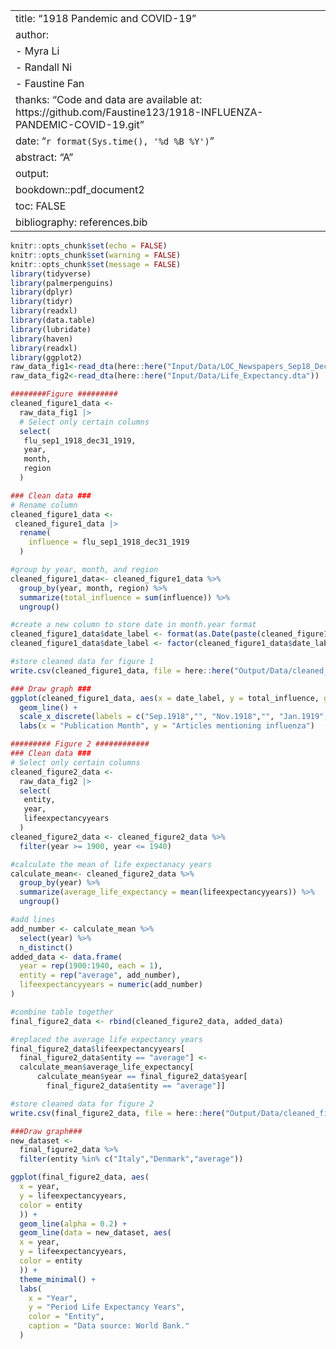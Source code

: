 
---
title: "1918 Pandemic and COVID-19"
author: 
  - Myra Li
  - Randall Ni
  - Faustine Fan
thanks: "Code and data are available at: https://github.com/Faustine123/1918-INFLUENZA-PANDEMIC-COVID-19.git"
date: "`r format(Sys.time(), '%d %B %Y')`"
abstract: "A"
output:
  bookdown::pdf_document2
toc: FALSE
bibliography: references.bib
---

```r

knitr::opts_chunk$set(echo = FALSE)
knitr::opts_chunk$set(warning = FALSE)
knitr::opts_chunk$set(message = FALSE)
library(tidyverse)
library(palmerpenguins)
library(dplyr)
library(tidyr)
library(readxl)
library(data.table)
library(lubridate)
library(haven)
library(readxl)
library(ggplot2)
raw_data_fig1<-read_dta(here::here("Input/Data/LOC_Newspapers_Sep18_Dec19.dta"))
raw_data_fig2<-read_dta(here::here("Input/Data/Life_Expectancy.dta"))
```

```r
########Figure #########
cleaned_figure1_data <-
  raw_data_fig1 |>
  # Select only certain columns
  select(
   flu_sep1_1918_dec31_1919,
   year,
   month,
   region
  )

### Clean data ###
# Rename column
cleaned_figure1_data <-
 cleaned_figure1_data |>
  rename(
    influence = flu_sep1_1918_dec31_1919
  )

#group by year, month, and region
cleaned_figure1_data<- cleaned_figure1_data %>%
  group_by(year, month, region) %>%
  summarize(total_influence = sum(influence)) %>%
  ungroup()

#create a new column to store date in month.year format
cleaned_figure1_data$date_label <- format(as.Date(paste(cleaned_figure1_data$year, cleaned_figure1_data$month, "01", sep = "-")), "%b.%Y")
cleaned_figure1_data$date_label <- factor(cleaned_figure1_data$date_label, levels = unique(cleaned_figure1_data$date_label))

#store cleaned data for figure 1
write.csv(cleaned_figure1_data, file = here::here("Output/Data/cleaned_figure1_data.csv"), row.names = FALSE)

### Draw graph ###
ggplot(cleaned_figure1_data, aes(x = date_label, y = total_influence, group = region, color = region)) +
  geom_line() +
  scale_x_discrete(labels = c("Sep.1918","", "Nov.1918","", "Jan.1919","","Mar.1919","", "May.1919","","Jul.1919","","Sep.1919","","Nov.1919","")) +
  labs(x = "Publication Month", y = "Articles mentioning influenza")

```

```r
######### Figure 2 ############
### Clean data ###
# Select only certain columns
cleaned_figure2_data <-
  raw_data_fig2 |>
  select(
   entity,
   year,
   lifeexpectancyyears
  )
cleaned_figure2_data <- cleaned_figure2_data %>%
  filter(year >= 1900, year <= 1940)

#calculate the mean of life expectanacy years
calculate_mean<- cleaned_figure2_data %>%
  group_by(year) %>%
  summarize(average_life_expectancy = mean(lifeexpectancyyears)) %>%
  ungroup()

#add lines
add_number <- calculate_mean %>% 
  select(year) %>% 
  n_distinct()
added_data <- data.frame(
  year = rep(1900:1940, each = 1),
  entity = rep("average", add_number),
  lifeexpectancyyears = numeric(add_number)
)

#combine table together
final_figure2_data <- rbind(cleaned_figure2_data, added_data)

#replaced the average life expectancy years
final_figure2_data$lifeexpectancyyears[
  final_figure2_data$entity == "average"] <- 
  calculate_mean$average_life_expectancy[
      calculate_mean$year == final_figure2_data$year[
        final_figure2_data$entity == "average"]]

#store cleaned data for figure 2
write.csv(final_figure2_data, file = here::here("Output/Data/cleaned_figure2_data.csv"), row.names = FALSE)

###Draw graph###
new_dataset <- 
  final_figure2_data %>% 
  filter(entity %in% c("Italy","Denmark","average"))

ggplot(final_figure2_data, aes(
  x = year, 
  y = lifeexpectancyyears, 
  color = entity
  )) +
  geom_line(alpha = 0.2) +
  geom_line(data = new_dataset, aes(
  x = year, 
  y = lifeexpectancyyears, 
  color = entity
  )) +
  theme_minimal() +
  labs(
    x = "Year",
    y = "Period Life Expectancy Years",
    color = "Entity",
    caption = "Data source: World Bank."
  )
  
```

